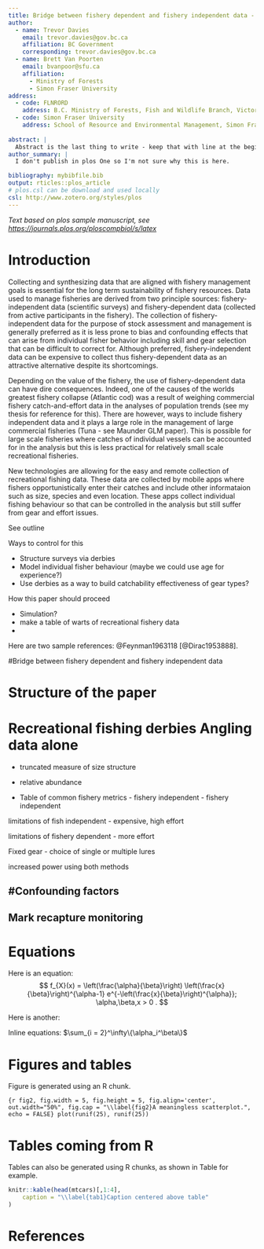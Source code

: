 ```yaml
---
title: Bridge between fishery dependent and fishery independent data - Design of Fishing Derbies for use in Recreational Fisheries Management
author:
  - name: Trevor Davies
    email: trevor.davies@gov.bc.ca
    affiliation: BC Government
    corresponding: trevor.davies@gov.bc.ca
  - name: Brett Van Poorten
    email: bvanpoor@sfu.ca
    affiliation: 
      - Ministry of Forests
      - Simon Fraser University
address:
  - code: FLNRORD
    address: B.C. Ministry of Forests, Fish and Wildlife Branch, Victoria, British Columbia, Canada
  - code: Simon Fraser University
    address: School of Resource and Environmental Management, Simon Fraser University, 8888 University Drive, Burnaby, BC, Canada
    
abstract: |
  Abstract is the last thing to write - keep that with line at the beginning of the code
author_summary: |
  I don't publish in plos One so I'm not sure why this is here.

bibliography: mybibfile.bib
output: rticles::plos_article
# plos.csl can be download and used locally
csl: http://www.zotero.org/styles/plos
---
```


_Text based on plos sample manuscript, see <https://journals.plos.org/ploscompbiol/s/latex>_

# Introduction

Collecting and synthesizing data that are aligned with fishery management goals is essential for the long term sustainability of fishery resources.  Data used to manage fisheries are derived from two principle sources: fishery-independent data (scientific surveys) and fishery-dependent data (collected from active participants in the fishery). The collection of fishery-independent data for the purpose of stock assessment and management is generally preferred as it is less prone to bias and confounding effects that can arise from individual fisher behavior including skill and gear selection that can be difficult to correct for.  Although preferred, fishery-independent data can be expensive to collect thus fishery-dependent data as an attractive alternative despite its shortcomings.  

Depending on the value of the fishery, the use of fishery-dependent data can have dire consequences.  Indeed, one of the causes of the worlds greatest fishery collapse (Atlantic cod) was a result of weighing commercial fishery catch-and-effort data in the analyses of population trends (see my thesis for reference for this).  There are however, ways to include fishery independent data and it plays a large role in the management of large commercial fisheries (Tuna - see Maunder GLM paper).  This is possible for large scale fisheries where catches of individual vessels can be accounted for in the analysis but this is less practical for relatively small scale recreational fisheries.

New technologies are allowing for the easy and remote collection of recreational fishing data.  These data are collected by mobile apps where fishers opportunistically enter their catches and include other informataion such as size, species and even location.  These apps collect individual fishing behaviour so that can be controlled in the analysis but still suffer from gear and effort issues.

See outline

Ways to control for this

- Structure surveys via derbies
- Model individual fisher behaviour (maybe we could use age for experience?)
- Use derbies as a way to build catchability effectiveness of gear types?

How this paper should proceed

- Simulation?
- make a table of warts of recreational fishery data
- 



Here are two sample references: @Feynman1963118 [@Dirac1953888].

#Bridge between fishery dependent and fishery independent data

# Structure of the paper

# Recreational fishing derbies Angling data alone
- truncated measure of size structure
- relative abundance

- Table of common fishery metrics - fishery independent - fishery independent 

limitations of fish independent
- expensive, high effort

limitations of fishery dependent
- more effort

Fixed gear
- choice of single or multiple lures



increased power using both methods


#Confounding factors
-

## Mark recapture monitoring












# Equations

Here is an equation:
$$ 
  f_{X}(x) = \left(\frac{\alpha}{\beta}\right)
  \left(\frac{x}{\beta}\right)^{\alpha-1}
  e^{-\left(\frac{x}{\beta}\right)^{\alpha}}; 
  \alpha,\beta,x > 0 .
$$

Here is another:
\begin{align}
  a^2+b^2=c^2.
\end{align}

Inline equations: $\sum_{i = 2}^\infty\{\alpha_i^\beta\}$

# Figures and tables

Figure \ref{fig2} is generated using an R chunk.

```{r fig2, fig.width = 5, fig.height = 5, fig.align='center', out.width="50%", fig.cap = "\\label{fig2}A meaningless scatterplot.", echo = FALSE}
plot(runif(25), runif(25))
```

# Tables coming from R

Tables can also be generated using R chunks, as shown in Table \ref{tab1} for example.

```r
knitr::kable(head(mtcars)[,1:4], 
    caption = "\\label{tab1}Caption centered above table"
)
```



# References {#references .unnumbered}
